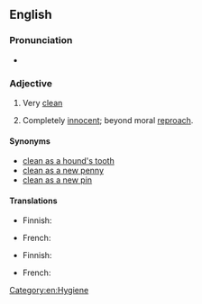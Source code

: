==English==

===Pronunciation===
* {{audio|En-au-clean as a whistle.ogg|Audio (AU)|lang=en}}

===Adjective===
{{head|en|adjective|head=(as) [[clean]] as a [[whistle]]}}

# {{lb|en|simile}} Very [[clean]]
# {{lb|en|simile}} Completely [[innocent]]; beyond moral [[reproach]].

====Synonyms====
* [[clean as a hound's tooth]]
* [[clean as a new penny]]
* [[clean as a new pin]]

====Translations====
{{trans-top|very clean}}
* Finnish: {{t+|fi|putipuhdas}}
{{trans-mid}}
* French: {{t+|fr|propre comme un sou neuf}}
{{trans-bottom}}

{{trans-top|completely innocent}}
* Finnish: {{t|fi|puhdas kuin pulmunen}}
{{trans-mid}}
* French: {{t+|fr|blanc comme neige}}
{{trans-bottom}}

[[Category:en:Hygiene]]